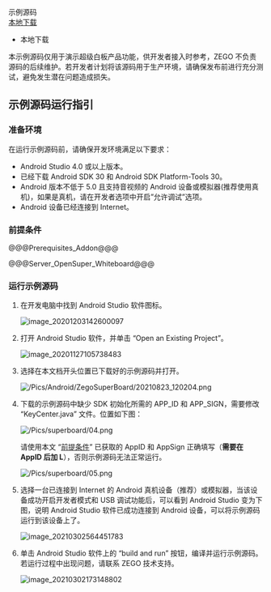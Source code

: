 <div class="download-area">
    <div class="sdk-download-item-wrapper">
      <div class="download-title">示例源码</div>
      <div class="download-selector">
        <div class="download-select-wrapper" style="padding-right: 0;">
          <a class="download-target-btn" href="javascript:void(0);">本地下载</a>
          <ul class="download-dropdown-list">
            <li data-href="https://storage.zego.im/SuperBoardSDK/Android/DemoSourceCode/superboard_demo_android.zip"
              class="dropdown-option">
              本地下载
            </li>
          </ul>
        </div>
      </div>
    </div>
  </div>


<Warning title="Warning">

本示例源码仅用于演示超级白板产品功能，供开发者接入时参考，ZEGO 不负责源码的后续维护。若开发者计划将该源码用于生产环境，请确保发布前进行充分测试，避免发生潜在问题造成损失。
</Warning>

## 示例源码运行指引

### 准备环境

在运行示例源码前，请确保开发环境满足以下要求：

- Android Studio 4.0 或以上版本。
- 已经下载 Android SDK 30 和 Android SDK Platform-Tools 30。
- Android 版本不低于 5.0 且支持音视频的 Android 设备或模拟器(推荐使用真机)，如果是真机，请在开发者选项中开启”允许调试”选项。
- Android 设备已经连接到 Internet。


### 前提条件

@@@Prerequisites_Addon@@@

@@@Server_OpenSuper_Whiteboard@@@

### 运行示例源码

1. 在开发电脑中找到 Android Studio 软件图标。

    ![image_20201203142600097](/Pics/Android/ZegoWhiteboardExample/image_20201203142600097.png)

2. 打开 Android Studio 软件，并单击 “Open an Existing Project”。

    ![image_20201127105738483](/Pics/Android/ZegoWhiteboardExample/image_20201127105738483.png)

3. 选择在本文档开头位置已下载好的示例源码并打开。

    ![/Pics/Android/ZegoSuperBoard/20210823_120204.png](http://doc.oa.zego.im/Pics/Android/ZegoSuperBoard/20210823_120204.png)

4. 下载的示例源码中缺少 SDK 初始化所需的 APP_ID 和 APP_SIGN，需要修改 “KeyCenter.java” 文件。位置如下图：

    ![/Pics/superboard/04.png](http://doc.oa.zego.im/Pics/superboard/04.png)

    请使用本文 “[前提条件](11316#1_2)” 已获取的 AppID 和 AppSign 正确填写（**需要在 AppID 后加 L**），否则示例源码无法正常运行。

    ![/Pics/superboard/05.png](http://doc.oa.zego.im/Pics/superboard/05.png)

  
5. 选择一台已连接到 Internet 的 Android 真机设备（推荐）或模拟器，当该设备成功开启开发者模式和 USB 调试功能后，可以看到 Android Studio 变为下图，说明 Android Studio 软件已成功连接到 Android 设备，可以将示例源码运行到该设备上了。

   ![image_20210302564451783](/Pics/Android/ZegoWhiteboardExample/image_20210302564451783.png)

   

6. 单击 Android Studio 软件上的 “build and run” 按钮，编译并运行示例源码。若运行过程中出现问题，请联系 ZEGO 技术支持。

   ![image_20210302173148802](/Pics/Android/ZegoWhiteboardExample/image_20210302173148802.png)
